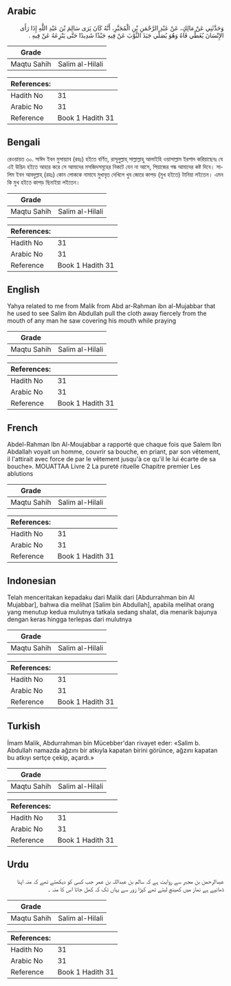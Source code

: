 ## Arabic


<div dir="rtl" lang="ar" style={{fontSize:'larger',backgroundColor:'#f8f9fa',padding:20}}>
وَحَدَّثَنِي عَنْ مَالِكٍ، عَنْ عَبْدِ الرَّحْمَنِ بْنِ الْمُجَبَّرِ، أَنَّهُ كَانَ يَرَى سَالِمَ بْنَ عَبْدِ اللَّهِ إِذَا رَأَى الإِنْسَانَ يُغَطِّي فَاهُ وَهُوَ يُصَلِّي جَبَذَ الثَّوْبَ عَنْ فِيهِ جَبْذًا شَدِيدًا حَتَّى يَنْزِعَهُ عَنْ فِيهِ ‏.‏
</div>
<div style={{backgroundColor:'#f8f9fa',padding:20, marginBottom: 10}}><table> <thead> <tr> <th>Grade</th> <th></th> </tr> </thead> <tbody> <tr><td>Maqtu Sahih</td><td>Salim al-Hilali</td></tr></tbody></table><table> <thead> <tr> <th>References:</th> <th></th> </tr> </thead> <tbody><tr><td>Hadith No</td><td>31</td></tr><tr><td>Arabic No</td><td>31</td></tr><tr><td>Reference</td><td>Book 1 Hadith 31</td></tr></tbody></table></div>

## Bengali


<div dir="ltr" lang="bn" style={{fontSize:'larger',backgroundColor:'#f8f9fa',padding:20}}>
রেওয়ায়ত ৩০. সাঈদ ইবন মুসায়্যাব (রহঃ) হইতে বর্ণিত, রাসূলুল্লাহ্ সাল্লাল্লাহু আলাইহি ওয়াসাল্লাম ইরশাদ করিয়াছেনঃ যে এই উদ্ভিদ হইতে আহার করে সে আমাদের মসজিদসমূহের নিকটে যেন না আসে, পিয়াজের গন্ধ আমাদের কষ্ট দিবে। সালিম ইবন আবদুল্লাহ্ (রহঃ) কোন লোককে নামাযে মুখাবৃত দেখিলে খুব জোরে কাপড় (মুখ হইতে) টানিয়া লইতেন। এমন কি মুখ হইতে কাপড় ছিনাইয়া লইতেন।
</div>
<div style={{backgroundColor:'#f8f9fa',padding:20, marginBottom: 10}}><table> <thead> <tr> <th>Grade</th> <th></th> </tr> </thead> <tbody> <tr><td>Maqtu Sahih</td><td>Salim al-Hilali</td></tr></tbody></table><table> <thead> <tr> <th>References:</th> <th></th> </tr> </thead> <tbody><tr><td>Hadith No</td><td>31</td></tr><tr><td>Arabic No</td><td>31</td></tr><tr><td>Reference</td><td>Book 1 Hadith 31</td></tr></tbody></table></div>

## English


<div dir="ltr" lang="en" style={{fontSize:'larger',backgroundColor:'#f8f9fa',padding:20}}>
Yahya related to me from Malik from Abd ar-Rahman ibn al-Mujabbar that he used to see Salim ibn Abdullah pull the cloth away fiercely from the mouth of any man he saw covering his mouth while praying
</div>
<div style={{backgroundColor:'#f8f9fa',padding:20, marginBottom: 10}}><table> <thead> <tr> <th>Grade</th> <th></th> </tr> </thead> <tbody> <tr><td>Maqtu Sahih</td><td>Salim al-Hilali</td></tr></tbody></table><table> <thead> <tr> <th>References:</th> <th></th> </tr> </thead> <tbody><tr><td>Hadith No</td><td>31</td></tr><tr><td>Arabic No</td><td>31</td></tr><tr><td>Reference</td><td>Book 1 Hadith 31</td></tr></tbody></table></div>

## French


<div dir="ltr" lang="fr" style={{fontSize:'larger',backgroundColor:'#f8f9fa',padding:20}}>
Abdel-Rahman Ibn Al-Moujabbar a rapporté que chaque fois que Salem Ibn Abdallah voyait un homme, couvrir sa bouche, en priant, par son vêtement, il l'attirait avec force de par le vêtement jusqu'à ce qu'il le lui écarte de sa bouche». MOUATTAA Livre 2 La pureté rituelle Chapitre premier Les ablutions
</div>
<div style={{backgroundColor:'#f8f9fa',padding:20, marginBottom: 10}}><table> <thead> <tr> <th>Grade</th> <th></th> </tr> </thead> <tbody> <tr><td>Maqtu Sahih</td><td>Salim al-Hilali</td></tr></tbody></table><table> <thead> <tr> <th>References:</th> <th></th> </tr> </thead> <tbody><tr><td>Hadith No</td><td>31</td></tr><tr><td>Arabic No</td><td>31</td></tr><tr><td>Reference</td><td>Book 1 Hadith 31</td></tr></tbody></table></div>

## Indonesian


<div dir="ltr" lang="id" style={{fontSize:'larger',backgroundColor:'#f8f9fa',padding:20}}>
Telah menceritakan kepadaku dari Malik dari [Abdurrahman bin Al Mujabbar], bahwa dia melihat [Salim bin Abdullah], apabila melihat orang yang menutup kedua mulutnya tatkala sedang shalat, dia menarik bajunya dengan keras hingga terlepas dari mulutnya
</div>
<div style={{backgroundColor:'#f8f9fa',padding:20, marginBottom: 10}}><table> <thead> <tr> <th>Grade</th> <th></th> </tr> </thead> <tbody> <tr><td>Maqtu Sahih</td><td>Salim al-Hilali</td></tr></tbody></table><table> <thead> <tr> <th>References:</th> <th></th> </tr> </thead> <tbody><tr><td>Hadith No</td><td>31</td></tr><tr><td>Arabic No</td><td>31</td></tr><tr><td>Reference</td><td>Book 1 Hadith 31</td></tr></tbody></table></div>

## Turkish


<div dir="ltr" lang="tr" style={{fontSize:'larger',backgroundColor:'#f8f9fa',padding:20}}>
İmam Malik, Abdurrahman bin Mücebber'dan rivayet eder: «Salim b. Abdullah namazda ağzını bir atkıyla kapatan birini görünce, ağzını kapatan bu atkıyı sertçe çekip, açardı.»
</div>
<div style={{backgroundColor:'#f8f9fa',padding:20, marginBottom: 10}}><table> <thead> <tr> <th>Grade</th> <th></th> </tr> </thead> <tbody> <tr><td>Maqtu Sahih</td><td>Salim al-Hilali</td></tr></tbody></table><table> <thead> <tr> <th>References:</th> <th></th> </tr> </thead> <tbody><tr><td>Hadith No</td><td>31</td></tr><tr><td>Arabic No</td><td>31</td></tr><tr><td>Reference</td><td>Book 1 Hadith 31</td></tr></tbody></table></div>

## Urdu


<div dir="rtl" lang="ur" style={{fontSize:'larger',backgroundColor:'#f8f9fa',padding:20}}>
عبدالرحمن بن مجبر سے روایت ہے کہ سالم بن عبداللہ بن عمر جب کسی کو دیکھتے تھے کہ منہ اپنا ڈھانپے ہے نماز میں کھینچ لیتے تھے کپڑا زور سے یہاں تک کہ کھل جاتا اس کا منہ ۔
</div>
<div style={{backgroundColor:'#f8f9fa',padding:20, marginBottom: 10}}><table> <thead> <tr> <th>Grade</th> <th></th> </tr> </thead> <tbody> <tr><td>Maqtu Sahih</td><td>Salim al-Hilali</td></tr></tbody></table><table> <thead> <tr> <th>References:</th> <th></th> </tr> </thead> <tbody><tr><td>Hadith No</td><td>31</td></tr><tr><td>Arabic No</td><td>31</td></tr><tr><td>Reference</td><td>Book 1 Hadith 31</td></tr></tbody></table></div>